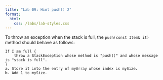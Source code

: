 ```yaml
---
title: "Lab 09: Hint push() 2"
format: 
  html:
    css: /labs/lab-styles.css
---
```


To throw an exception when the stack is full, the `push(const Item& it)` method should behave as follows:

```         
If I am full {
    throw a StackException whose method is "push()" and whose message is "stack is full".
}
a. Store it into the entry of myArray whose index is mySize.
b. Add 1 to mySize.
```
